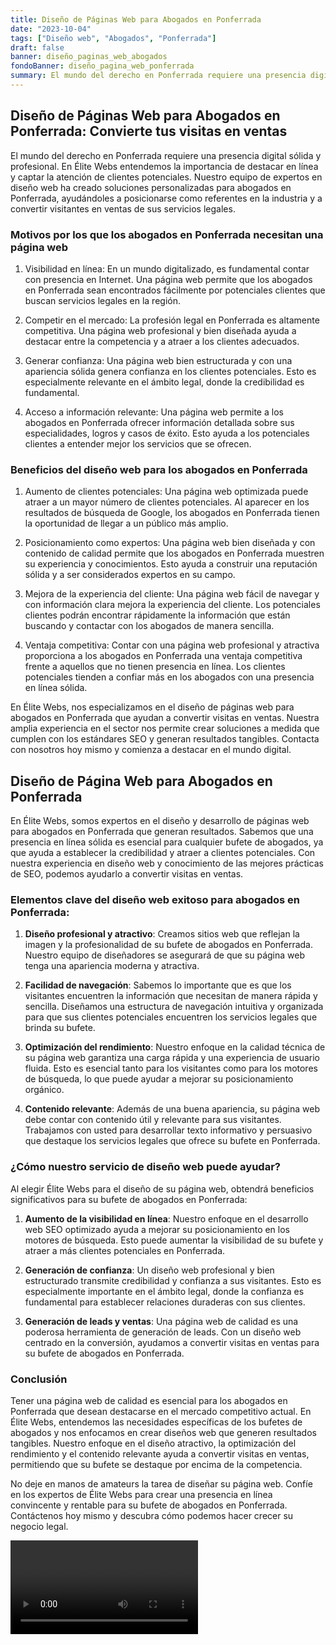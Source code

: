 ```yaml
---
title: Diseño de Páginas Web para Abogados en Ponferrada
date: "2023-10-04"
tags: ["Diseño web", "Abogados", "Ponferrada"]
draft: false
banner: diseño_paginas_web_abogados
fondoBanner: diseño_pagina_web_ponferrada
summary: El mundo del derecho en Ponferrada requiere una presencia digital sólida y profesional. En Élite Webs entendemos la importancia de destacar en línea y captar la atención de clientes potenciales. Nuestro equipo de expertos en diseño web ha creado soluciones personalizadas para abogados en Ponferrada, ayudándoles a posicionarse como referentes en la industria y a convertir visitantes en ventas de sus servicios legales.
---
```



## Diseño de Páginas Web para Abogados en Ponferrada: Convierte tus visitas en ventas

El mundo del derecho en Ponferrada requiere una presencia digital sólida y profesional. En Élite Webs entendemos la importancia de destacar en línea y captar la atención de clientes potenciales. Nuestro equipo de expertos en diseño web ha creado soluciones personalizadas para abogados en Ponferrada, ayudándoles a posicionarse como referentes en la industria y a convertir visitantes en ventas de sus servicios legales.

### Motivos por los que los abogados en Ponferrada necesitan una página web

1. Visibilidad en línea: En un mundo digitalizado, es fundamental contar con presencia en Internet. Una página web permite que los abogados en Ponferrada sean encontrados fácilmente por potenciales clientes que buscan servicios legales en la región.

2. Competir en el mercado: La profesión legal en Ponferrada es altamente competitiva. Una página web profesional y bien diseñada ayuda a destacar entre la competencia y a atraer a los clientes adecuados.

3. Generar confianza: Una página web bien estructurada y con una apariencia sólida genera confianza en los clientes potenciales. Esto es especialmente relevante en el ámbito legal, donde la credibilidad es fundamental.

4. Acceso a información relevante: Una página web permite a los abogados en Ponferrada ofrecer información detallada sobre sus especialidades, logros y casos de éxito. Esto ayuda a los potenciales clientes a entender mejor los servicios que se ofrecen.

### Beneficios del diseño web para los abogados en Ponferrada

1. Aumento de clientes potenciales: Una página web optimizada puede atraer a un mayor número de clientes potenciales. Al aparecer en los resultados de búsqueda de Google, los abogados en Ponferrada tienen la oportunidad de llegar a un público más amplio.

2. Posicionamiento como expertos: Una página web bien diseñada y con contenido de calidad permite que los abogados en Ponferrada muestren su experiencia y conocimientos. Esto ayuda a construir una reputación sólida y a ser considerados expertos en su campo.

3. Mejora de la experiencia del cliente: Una página web fácil de navegar y con información clara mejora la experiencia del cliente. Los potenciales clientes podrán encontrar rápidamente la información que están buscando y contactar con los abogados de manera sencilla.

4. Ventaja competitiva: Contar con una página web profesional y atractiva proporciona a los abogados en Ponferrada una ventaja competitiva frente a aquellos que no tienen presencia en línea. Los clientes potenciales tienden a confiar más en los abogados con una presencia en línea sólida.

En Élite Webs, nos especializamos en el diseño de páginas web para abogados en Ponferrada que ayudan a convertir visitas en ventas. Nuestra amplia experiencia en el sector nos permite crear soluciones a medida que cumplen con los estándares SEO y generan resultados tangibles. Contacta con nosotros hoy mismo y comienza a destacar en el mundo digital.

<GifSeo />

<Cta />

## Diseño de Página Web para Abogados en Ponferrada

En Élite Webs, somos expertos en el diseño y desarrollo de páginas web para abogados en Ponferrada que generan resultados. Sabemos que una presencia en línea sólida es esencial para cualquier bufete de abogados, ya que ayuda a establecer la credibilidad y atraer a clientes potenciales. Con nuestra experiencia en diseño web y conocimiento de las mejores prácticas de SEO, podemos ayudarlo a convertir visitas en ventas.

### Elementos clave del diseño web exitoso para abogados en Ponferrada:

1. **Diseño profesional y atractivo**: Creamos sitios web que reflejan la imagen y la profesionalidad de su bufete de abogados en Ponferrada. Nuestro equipo de diseñadores se asegurará de que su página web tenga una apariencia moderna y atractiva.

2. **Facilidad de navegación**: Sabemos lo importante que es que los visitantes encuentren la información que necesitan de manera rápida y sencilla. Diseñamos una estructura de navegación intuitiva y organizada para que sus clientes potenciales encuentren los servicios legales que brinda su bufete.

3. **Optimización del rendimiento**: Nuestro enfoque en la calidad técnica de su página web garantiza una carga rápida y una experiencia de usuario fluida. Esto es esencial tanto para los visitantes como para los motores de búsqueda, lo que puede ayudar a mejorar su posicionamiento orgánico.

4. **Contenido relevante**: Además de una buena apariencia, su página web debe contar con contenido útil y relevante para sus visitantes. Trabajamos con usted para desarrollar texto informativo y persuasivo que destaque los servicios legales que ofrece su bufete en Ponferrada.

### ¿Cómo nuestro servicio de diseño web puede ayudar?

Al elegir Élite Webs para el diseño de su página web, obtendrá beneficios significativos para su bufete de abogados en Ponferrada:

1. **Aumento de la visibilidad en línea**: Nuestro enfoque en el desarrollo web SEO optimizado ayuda a mejorar su posicionamiento en los motores de búsqueda. Esto puede aumentar la visibilidad de su bufete y atraer a más clientes potenciales en Ponferrada.

2. **Generación de confianza**: Un diseño web profesional y bien estructurado transmite credibilidad y confianza a sus visitantes. Esto es especialmente importante en el ámbito legal, donde la confianza es fundamental para establecer relaciones duraderas con sus clientes.

3. **Generación de leads y ventas**: Una página web de calidad es una poderosa herramienta de generación de leads. Con un diseño web centrado en la conversión, ayudamos a convertir visitas en ventas para su bufete de abogados en Ponferrada.

### Conclusión

Tener una página web de calidad es esencial para los abogados en Ponferrada que desean destacarse en el mercado competitivo actual. En Élite Webs, entendemos las necesidades específicas de los bufetes de abogados y nos enfocamos en crear diseños web que generen resultados tangibles. Nuestro enfoque en el diseño atractivo, la optimización del rendimiento y el contenido relevante ayuda a convertir visitas en ventas, permitiendo que su bufete se destaque por encima de la competencia.

No deje en manos de amateurs la tarea de diseñar su página web. Confíe en los expertos de Élite Webs para crear una presencia en línea convincente y rentable para su bufete de abogados en Ponferrada. Contáctenos hoy mismo y descubra cómo podemos hacer crecer su negocio legal.

<Video />

<CtaBot job="Abogados" city="Ponferrada" />

<Gmaps query="Ponferrada+españa+maps" />
